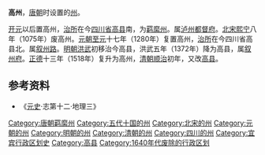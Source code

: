 '''高州'''，[[唐朝|唐朝]]时设置的[[州|州]]。

[[开元|开元]]以后置高州，[[治所|治所]]在今[[四川省|四川省]][[高县|高县]]南，为[[羁縻州|羁縻州]]。属[[泸州都督府|泸州都督府]]。[[北宋|北宋]][[熙宁|熙宁]]八年（1075年）废高州。[[元朝|元朝]][[至元_(忽必烈)|至元]]十七年（1280年）复置高州，[[治所|治所]]在今四川省高县北。属[[叙州路|叙州路]]。[[明朝|明朝]][[洪武|洪武]]初移治今高县，洪武五年（1372年）降为高县，属[[叙州府|叙州府]]。[[正德_(明朝)|正德]]十三年（1518年）复升为高州，[[清朝|清朝]][[顺治|顺治]]初年，又改[[高县|高县]]。 

== 参考资料 ==
*《[[元史|元史]]·志第十二·地理三》

{{四川行政区划小作品}}
[[Category:唐朝羁縻州|Category:唐朝羁縻州]] 
[[Category:五代十国的州|Category:五代十国的州]] 
[[Category:北宋的州|Category:北宋的州]] 
[[Category:元朝的州|Category:元朝的州]] 
[[Category:明朝的州|Category:明朝的州]]
[[Category:清朝的州|Category:清朝的州]]
[[Category:四川的州|Category:四川的州]]
[[Category:宜宾行政区划史|Category:宜宾行政区划史]]
[[Category:高县|Category:高县]]
[[Category:1640年代废除的行政区划|Category:1640年代废除的行政区划]]